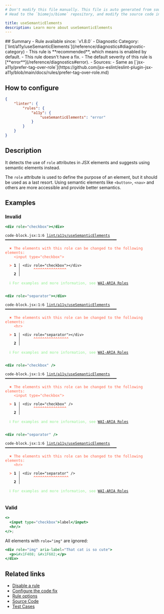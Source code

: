 ```yaml
---
# Don't modify this file manually. This file is auto generated from source, and you will lose your changes next time the website is built.
# Head to the `biomejs/biome` repository, and modify the source code in there.

title: useSemanticElements
description: Learn more about useSemanticElements
---
```


<Tabs>
<TabItem label="JSX and TSX" icon="seti:javascript">
## Summary
- Rule available since: `v1.8.0`
- Diagnostic Category: [`lint/a11y/useSemanticElements`](/reference/diagnostics#diagnostic-category)
- This rule is **recommended**, which means is enabled by default.
- This rule doesn't have a fix.
- The default severity of this rule is [**error**](/reference/diagnostics#error).
- Sources: 
  - Same as [`jsx-a11y/prefer-tag-over-role`](https://github.com/jsx-eslint/eslint-plugin-jsx-a11y/blob/main/docs/rules/prefer-tag-over-role.md)

## How to configure
```json title="biome.json"
{
	"linter": {
		"rules": {
			"a11y": {
				"useSemanticElements": "error"
			}
		}
	}
}

```
## Description
It detects the use of `role` attributes in JSX elements and suggests using semantic elements instead.

The `role` attribute is used to define the purpose of an element, but it should be used as a last resort.
Using semantic elements like `<button>`, `<nav>` and others are more accessible and provide better semantics.

## Examples

### Invalid

```jsx
<div role="checkbox"></div>
```

<pre class="language-text"><code class="language-text">code-block.jsx:1:6 <a href="https://biomejs.dev/linter/rules/use-semantic-elements">lint/a11y/useSemanticElements</a> ━━━━━━━━━━━━━━━━━━━━━━━━━━━━━━━━━━━━━━━━━━━━━━━━━━━<br /><br />  <strong><span style="color: Tomato;">✖</span></strong> <span style="color: Tomato;">The elements with this role can be changed to the following elements:<br /></span>    <span style="color: Tomato;">&lt;input type=&quot;checkbox&quot;&gt;</span><br />  <br />  <strong><span style="color: Tomato;">&gt;</span></strong> <strong>1 │ </strong>&lt;div role=&quot;checkbox&quot;&gt;&lt;/div&gt;<br />   <strong>   │ </strong>     <strong><span style="color: Tomato;">^</span></strong><strong><span style="color: Tomato;">^</span></strong><strong><span style="color: Tomato;">^</span></strong><strong><span style="color: Tomato;">^</span></strong><strong><span style="color: Tomato;">^</span></strong><strong><span style="color: Tomato;">^</span></strong><strong><span style="color: Tomato;">^</span></strong><strong><span style="color: Tomato;">^</span></strong><strong><span style="color: Tomato;">^</span></strong><strong><span style="color: Tomato;">^</span></strong><strong><span style="color: Tomato;">^</span></strong><strong><span style="color: Tomato;">^</span></strong><strong><span style="color: Tomato;">^</span></strong><strong><span style="color: Tomato;">^</span></strong><strong><span style="color: Tomato;">^</span></strong><br />    <strong>2 │ </strong><br />  <br />  <strong><span style="color: lightgreen;">ℹ</span></strong> <span style="color: lightgreen;">For examples and more information, see </span><span style="color: lightgreen;"><a href="https://developer.mozilla.org/en-US/docs/Web/Accessibility/ARIA/Roles">WAI-ARIA Roles</a></span><br />  <br /></code></pre>

```jsx
<div role="separator"></div>
```

<pre class="language-text"><code class="language-text">code-block.jsx:1:6 <a href="https://biomejs.dev/linter/rules/use-semantic-elements">lint/a11y/useSemanticElements</a> ━━━━━━━━━━━━━━━━━━━━━━━━━━━━━━━━━━━━━━━━━━━━━━━━━━━<br /><br />  <strong><span style="color: Tomato;">✖</span></strong> <span style="color: Tomato;">The elements with this role can be changed to the following elements:<br /></span>    <span style="color: Tomato;">&lt;hr&gt;</span><br />  <br />  <strong><span style="color: Tomato;">&gt;</span></strong> <strong>1 │ </strong>&lt;div role=&quot;separator&quot;&gt;&lt;/div&gt;<br />   <strong>   │ </strong>     <strong><span style="color: Tomato;">^</span></strong><strong><span style="color: Tomato;">^</span></strong><strong><span style="color: Tomato;">^</span></strong><strong><span style="color: Tomato;">^</span></strong><strong><span style="color: Tomato;">^</span></strong><strong><span style="color: Tomato;">^</span></strong><strong><span style="color: Tomato;">^</span></strong><strong><span style="color: Tomato;">^</span></strong><strong><span style="color: Tomato;">^</span></strong><strong><span style="color: Tomato;">^</span></strong><strong><span style="color: Tomato;">^</span></strong><strong><span style="color: Tomato;">^</span></strong><strong><span style="color: Tomato;">^</span></strong><strong><span style="color: Tomato;">^</span></strong><strong><span style="color: Tomato;">^</span></strong><strong><span style="color: Tomato;">^</span></strong><br />    <strong>2 │ </strong><br />  <br />  <strong><span style="color: lightgreen;">ℹ</span></strong> <span style="color: lightgreen;">For examples and more information, see </span><span style="color: lightgreen;"><a href="https://developer.mozilla.org/en-US/docs/Web/Accessibility/ARIA/Roles">WAI-ARIA Roles</a></span><br />  <br /></code></pre>

```jsx
<div role="checkbox" />
```

<pre class="language-text"><code class="language-text">code-block.jsx:1:6 <a href="https://biomejs.dev/linter/rules/use-semantic-elements">lint/a11y/useSemanticElements</a> ━━━━━━━━━━━━━━━━━━━━━━━━━━━━━━━━━━━━━━━━━━━━━━━━━━━<br /><br />  <strong><span style="color: Tomato;">✖</span></strong> <span style="color: Tomato;">The elements with this role can be changed to the following elements:<br /></span>    <span style="color: Tomato;">&lt;input type=&quot;checkbox&quot;&gt;</span><br />  <br />  <strong><span style="color: Tomato;">&gt;</span></strong> <strong>1 │ </strong>&lt;div role=&quot;checkbox&quot; /&gt;<br />   <strong>   │ </strong>     <strong><span style="color: Tomato;">^</span></strong><strong><span style="color: Tomato;">^</span></strong><strong><span style="color: Tomato;">^</span></strong><strong><span style="color: Tomato;">^</span></strong><strong><span style="color: Tomato;">^</span></strong><strong><span style="color: Tomato;">^</span></strong><strong><span style="color: Tomato;">^</span></strong><strong><span style="color: Tomato;">^</span></strong><strong><span style="color: Tomato;">^</span></strong><strong><span style="color: Tomato;">^</span></strong><strong><span style="color: Tomato;">^</span></strong><strong><span style="color: Tomato;">^</span></strong><strong><span style="color: Tomato;">^</span></strong><strong><span style="color: Tomato;">^</span></strong><strong><span style="color: Tomato;">^</span></strong><br />    <strong>2 │ </strong><br />  <br />  <strong><span style="color: lightgreen;">ℹ</span></strong> <span style="color: lightgreen;">For examples and more information, see </span><span style="color: lightgreen;"><a href="https://developer.mozilla.org/en-US/docs/Web/Accessibility/ARIA/Roles">WAI-ARIA Roles</a></span><br />  <br /></code></pre>

```jsx
<div role="separator" />
```

<pre class="language-text"><code class="language-text">code-block.jsx:1:6 <a href="https://biomejs.dev/linter/rules/use-semantic-elements">lint/a11y/useSemanticElements</a> ━━━━━━━━━━━━━━━━━━━━━━━━━━━━━━━━━━━━━━━━━━━━━━━━━━━<br /><br />  <strong><span style="color: Tomato;">✖</span></strong> <span style="color: Tomato;">The elements with this role can be changed to the following elements:<br /></span>    <span style="color: Tomato;">&lt;hr&gt;</span><br />  <br />  <strong><span style="color: Tomato;">&gt;</span></strong> <strong>1 │ </strong>&lt;div role=&quot;separator&quot; /&gt;<br />   <strong>   │ </strong>     <strong><span style="color: Tomato;">^</span></strong><strong><span style="color: Tomato;">^</span></strong><strong><span style="color: Tomato;">^</span></strong><strong><span style="color: Tomato;">^</span></strong><strong><span style="color: Tomato;">^</span></strong><strong><span style="color: Tomato;">^</span></strong><strong><span style="color: Tomato;">^</span></strong><strong><span style="color: Tomato;">^</span></strong><strong><span style="color: Tomato;">^</span></strong><strong><span style="color: Tomato;">^</span></strong><strong><span style="color: Tomato;">^</span></strong><strong><span style="color: Tomato;">^</span></strong><strong><span style="color: Tomato;">^</span></strong><strong><span style="color: Tomato;">^</span></strong><strong><span style="color: Tomato;">^</span></strong><strong><span style="color: Tomato;">^</span></strong><br />    <strong>2 │ </strong><br />  <br />  <strong><span style="color: lightgreen;">ℹ</span></strong> <span style="color: lightgreen;">For examples and more information, see </span><span style="color: lightgreen;"><a href="https://developer.mozilla.org/en-US/docs/Web/Accessibility/ARIA/Roles">WAI-ARIA Roles</a></span><br />  <br /></code></pre>

### Valid

```jsx
<>
  <input type="checkbox">label</input>
  <hr/>
</>;
```

All elements with `role="img"` are ignored:

```jsx
<div role="img" aria-label="That cat is so cute">
  <p>&#x1F408; &#x1F602;</p>
</div>
```

## Related links

- [Disable a rule](/linter/#disable-a-rule)
- [Configure the code fix](/linter#configure-the-code-fix)
- [Rule options](/linter/#rule-options)
- [Source Code](https://github.com/biomejs/biome/blob/main/crates/biome_js_analyze/src/lint/a11y/use_semantic_elements.rs)
- [Test Cases](https://github.com/biomejs/biome/blob/main/crates/biome_js_analyze/tests/specs/a11y/useSemanticElements)

</TabItem>
</Tabs>

